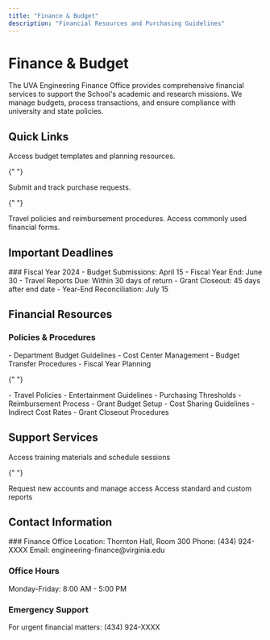 ```yaml
---
title: "Finance & Budget"
description: "Financial Resources and Purchasing Guidelines"
---
```


# Finance & Budget

The UVA Engineering Finance Office provides comprehensive financial services to support the School's academic and research missions. We manage budgets, process transactions, and ensure compliance with university and state policies.

## Quick Links

<CardGroup>
  <Card title="Budget Planning" icon="calculator" href="/finance/budget">
    Access budget templates and planning resources.
  </Card>

{" "}

<Card title="Purchase Requests" icon="cart-shopping" href="/finance/purchasing">
  Submit and track purchase requests.
</Card>

{" "}

<Card title="Travel & Expenses" icon="plane" href="/finance/travel">
  Travel policies and reimbursement procedures.
</Card>

  <Card title="Financial Forms" icon="file-invoice" href="/finance/forms">
    Access commonly used financial forms.
  </Card>
</CardGroup>

## Important Deadlines

<Note>
  ### Fiscal Year 2024 - Budget Submissions: April 15 - Fiscal Year End: June 30
  - Travel Reports Due: Within 30 days of return - Grant Closeout: 45 days after
  end date - Year-End Reconciliation: July 15
</Note>

## Financial Resources

### Policies & Procedures

<AccordionGroup>
  <Accordion icon="money-bill" title="Budget Management">
    - Department Budget Guidelines
    - Cost Center Management
    - Budget Transfer Procedures
    - Fiscal Year Planning
  </Accordion>

{" "}

<Accordion icon="receipt" title="Expense Management">
  - Travel Policies - Entertainment Guidelines - Purchasing Thresholds -
  Reimbursement Process
</Accordion>

  <Accordion icon="file-contract" title="Grant Management">
    - Grant Budget Setup
    - Cost Sharing Guidelines
    - Indirect Cost Rates
    - Grant Closeout Procedures
  </Accordion>
</AccordionGroup>

## Support Services

<CardGroup>
  <Card title="Financial Training" icon="graduation-cap">
    Access training materials and schedule sessions
  </Card>

{" "}

<Card title="Account Management" icon="key">
  Request new accounts and manage access
</Card>

  <Card title="Financial Reports" icon="chart-line">
    Access standard and custom reports
  </Card>
</CardGroup>

## Contact Information

<Note>
### Finance Office
Location: Thornton Hall, Room 300  
Phone: (434) 924-XXXX  
Email: engineering-finance@virginia.edu

### Office Hours

Monday-Friday: 8:00 AM - 5:00 PM

### Emergency Support

For urgent financial matters: (434) 924-XXXX

</Note>
